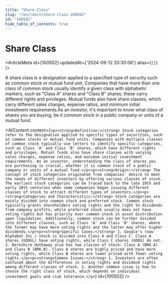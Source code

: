 ```yaml
---
title: "Share Class"
slug: "/en/learn/share-class-100502"
id: "100502"
hide_table_of_contents: true
---
```



# Share Class

<ArticleMeta id={100502} updatedAt={'2024-09-12 20:30:08'} alias={`[]`} />
<div className='border-solid border-b border-t-0 my-4 border-[var(--ifm-color-gray-300)]' />

A share class is a designation applied to a specified type of security such as common stock or mutual fund unit. Companies that have more than one class of common stock usually identify a given class with alphabetic markers, such as "Class A" shares and "Class B" shares; these carry different rights and privileges. Mutual funds also have share classes, which carry different sales charges, expense ratios, and minimum initial investment requirements.As an investor, it's important to know what class of shares you are buying, be it common stock in a public company or units of a mutual fund.

<AIContent content={`<p><strong>Definition:</strong> Stock categories refer to the designation applied to specific types of securities, such as common stocks or mutual fund units. Companies with multiple classes of common stock typically use letters to identify specific categories, such as Class 'A' and Class 'B' shares, which have different rights and privileges. Mutual funds also have share classes with varying sales charges, expense ratios, and minimum initial investment requirements. As an investor, understanding the class of shares you are purchasing is crucial, whether it is common stock of a public company or units of a mutual fund.</p><p><strong>Origin:</strong> The concept of stock categories originated from companies' desire to meet the needs of different investors by offering various classes of stock. The earliest stock categories can be traced back to the late 19th and early 20th centuries when some companies began issuing different classes of stock to attract different types of investors.</p><p><strong>Categories and Characteristics:</strong> Stock categories are mainly divided into common stock and preferred stock. Common stock typically grants shareholders voting rights and the right to dividends from company profits, while preferred stock usually does not have voting rights but has priority over common stock in asset distribution upon liquidation. Additionally, common stock can be further divided into different classes, such as Class 'A' and Class 'B' shares, where the former may have more voting rights and the latter may offer higher dividends.</p><p><strong>Specific Cases:</strong> 1. Google's (now Alphabet Inc.) stock is divided into Class A and Class C. Class A shares (GOOGL) have voting rights, while Class C shares (GOOG) do not. 2. Berkshire Hathaway also has two classes of stock: Class A (BRK.A) and Class B (BRK.B). Class A shares are highly priced and have more voting rights, while Class B shares are lower priced with fewer voting rights.</p><p><strong>Common Issues:</strong> 1. Investors are often confused about the differences in voting rights and dividend rights among different classes of stock. 2. Another common issue is how to choose the right class of stock, which depends on individual investment goals and risk tolerance.</p>`} id={100502} />

